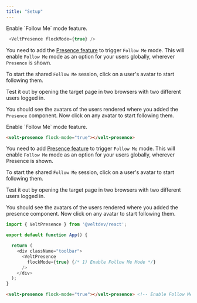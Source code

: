 ```yaml
---
title: "Setup"
---
```




<Tabs>
  <Tab title="React / Next.js">

<Steps titleSize="h2">

<Step title="Enable Follow Me mode on Presence">
Enable `Follow Me` mode feature.

```js
 <VeltPresence flockMode={true} />
```

You need to add the [Presence feature](/realtime-collaboration/presence/overview) to trigger `Follow Me` mode. This will enable `Follow Me` mode as an option for your users globally, wherever `Presence` is shown.

To start the shared `Follow Me` session, click on a user's avatar to start following them.

</Step>

<Step title="Test Integration">
Test it out by opening the target page in two browsers with two different users logged in.

You should see the avatars of the users rendered where you added the `Presence` component. Now click on any avatar to start following them.

</Step>



</Steps>



  </Tab>
  
  <Tab title="Other Frameworks">

<Steps titleSize="h2">

<Step title="Enable Follow Me mode on Presence">
Enable `Follow Me` mode feature.

```html
<velt-presence flock-mode="true"></velt-presence>
```

You need to add [Presence feature](/realtime-collaboration/presence/overview) to trigger `Follow Me` mode. This will enable `Follow Me` mode as an option for your users globally, wherever Presence is shown.

To start the shared `Follow Me` session, click on a user's avatar to start following them.

</Step>

<Step title="Test Integration">
Test it out by opening the target page in two browsers with two different users logged in.

You should see the avatars of the users rendered where you added the presence component. Now click on any avatar to start following them.

</Step>


</Steps>





  </Tab>
</Tabs>

<RequestExample>

```js React / Next.js
import { VeltPresence } from '@veltdev/react';

export default function App() {

  return (
    <div className="toolbar">
      <VeltPresence
        flockMode={true} {/* 1) Enable Follow Me Mode */}
      />
    </div>
  );
}
```

```html HTML
<velt-presence flock-mode="true"></velt-presence> <!-- Enable Follow Me Mode -->
```

</RequestExample>
